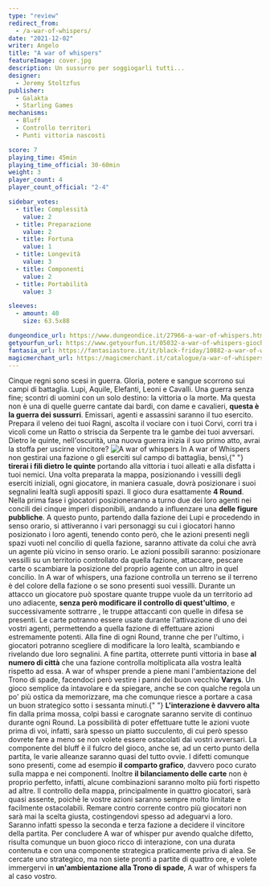 ```yaml
---
type: "review"
redirect_from:
  - /a-war-of-whispers/
date: "2021-12-02"
writer: Angelo
title: "A war of whispers"
featureImage: cover.jpg
description: Un sussurro per soggiogarli tutti...
designer:
  - Jeremy Stoltzfus
publisher:
  - Galakta
  - Starling Games
mechanisms:
  - Bluff
  - Controllo territori
  - Punti vittoria nascosti

score: 7
playing_time: 45min
playing_time_official: 30-60min
weight: 3
player_count: 4
player_count_official: "2-4"

sidebar_votes:
  - title: Complessità
    value: 2
  - title: Preparazione
    value: 2
  - title: Fortuna
    value: 1
  - title: Longevità
    value: 3
  - title: Componenti
    value: 2
  - title: Portabilità
    value: 3

sleeves:
  - amount: 40
    size: 63.5x88

dungeondice_url: https://www.dungeondice.it/27966-a-war-of-whispers.html
getyourfun_url: https://www.getyourfun.it/05032-a-war-of-whispers-giochi-da-tavolo-di-guerra.html
fantasia_url: https://fantasiastore.it/it/black-friday/10882-a-war-of-whispers-eng.html
magicmerchant_url: https://magicmerchant.it/catalogue/a-war-of-whispers-61031/
---
```


<Setting>
  Cinque regni sono scesi in guerra. Gloria, potere e sangue scorrono sui campi di battaglia. Lupi, Aquile, Elefanti,
  Leoni e Cavalli. Una guerra senza fine; scontri di uomini con un solo destino: la vittoria o la morte. Ma questa non è
  una di quelle guerre cantate dai bardi, con dame e cavalieri, <strong>questa è la guerra dei sussurri</strong>.
  Emissari, agenti e assassini saranno il tuo esercito. Prepara il veleno dei tuoi Ragni, ascolta il vociare con i tuoi
  Corvi, corri tra i vicoli come un Ratto o striscia da Serpente tra le gambe dei tuoi avversari. Dietro le quinte,
  nell'oscurità, una nuova guerra inizia il suo primo atto, avrai la stoffa per uscirne vincitore?
</Setting>

<img src="./game1.jpg" alt="A war of whispers" />

<Rules>
  In A war of Whispers non gestirai una fazione o gli eserciti sul campo di battaglia, bensì,{" "}
  <strong>tirerai i fili dietro le quinte</strong> portando alla vittoria i tuoi alleati e alla disfatta i tuoi nemici.
  Una volta preparata la mappa, posizionando i vessilli degli eserciti iniziali, ogni giocatore, in maniera casuale,
  dovrà posizionare i suoi segnalini lealtà sugli appositi spazi. Il gioco dura esattamente <strong>4 Round</strong>.
  Nella prima fase i giocatori posizioneranno a turno due dei loro agenti nei concili dei cinque imperi disponibili,
  andando a influenzare una <strong>delle figure pubbliche</strong>. A questo punto, partendo dalla fazione dei Lupi e
  procedendo in senso orario, si attiveranno i vari personaggi su cui i giocatori hanno posizionato i loro agenti,
  tenendo conto però, che le azioni presenti negli spazi vuoti nel concilio di quella fazione, saranno attivate da colui
  che avrà un agente più vicino in senso orario. Le azioni possibili saranno: posizionare vessilli su un territorio
  controllato da quella fazione, attaccare, pescare carte o scambiare la posizione del proprio agente con un altro in
  quel concilio. In A war of whispers, una fazione controlla un terreno se il terreno è del colore della fazione o se
  sono presenti suoi vessilli. Durante un attacco un giocatore può spostare quante truppe vuole da un territorio ad uno
  adiacente, <strong>senza però modificare il controllo di quest'ultimo</strong>, e successivamente sottrarre , le
  truppe attaccanti con quelle in difesa se presenti. Le carte potranno essere usate durante l'attivazione di uno dei
  vostri agenti, permettendo a quella fazione di effettuare azioni estremamente potenti. Alla fine di ogni Round, tranne
  che per l'ultimo, i giocatori potranno scegliere di modificare la loro lealtà, scambiando e rivelando due loro
  segnalini. A fine partita, otterrete punti vittoria in base <strong>al numero di città</strong> che una fazione
  controlla moltiplicata alla vostra lealtà rispetto ad essa.
</Rules>

<Instagram id="CW-lv5rg522" />

<Feedback>
  A war of whsper prende a piene mani l'ambientazione del Trono di spade, facendoci però vestire i panni del buon
  vecchio <strong>Varys</strong>. Un gioco semplice da intavolare e da spiegare, anche se con qualche regola un po' più
  ostica da memorizzare, ma che comunque riesce a portare a casa un buon strategico sotto i sessanta minuti.{" "}
  <strong>L'interazione è davvero alta</strong> fin dalla prima mossa, colpi bassi e carognate saranno servite di
  continuo durante ogni Round. La possibilità di poter effettuare tutte le azioni vuote prima di voi, infatti, sarà
  spesso un piatto succulento, di cui però spesso dovrete fare a meno se non volete essere ostacolati dai vostri
  avversari. La componente del bluff è il fulcro del gioco, anche se, ad un certo punto della partita, le varie alleanze
  saranno quasi del tutto ovvie. I difetti comunque sono presenti, come ad esempio <strong>il comparto grafico</strong>,
  davvero poco curato sulla mappa e nei componenti. Inoltre <strong>il bilanciamento delle carte</strong> non è proprio
  perfetto, infatti, alcune combinazioni saranno molto più forti rispetto ad altre. Il controllo della mappa,
  principalmente in quattro giocatori, sarà quasi assente, poichè le vostre azioni saranno sempre molto limitate e
  facilmente ostacolabili. Remare contro corrente contro più giocatori non sarà mai la scelta giusta, costingendovi
  spesso ad adeguarvi a loro. Saranno infatti spesso la seconda e terza fazione a decidere il vincitore della partita.
  Per concludere A war of whisper pur avendo qualche difetto, risulta comunque un buon gioco ricco di interazione, con
  una durata contenuta e con una componente strategica praticamente priva di alea. Se cercate uno strategico, ma non
  siete pronti a partite di quattro ore, e volete immergervi in <strong>un'ambientazione alla Trono di spade</strong>, A
  war of whispers fa al caso vostro.
</Feedback>
